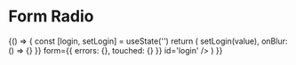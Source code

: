 
# Form Radio

<Props of={Radio} />

<Playground>
  {() => {
    const [login, setLogin] = useState('')
    return (
      <Radio
        label='test label'
        field={{
          name: 'login',
          value: login,
          onChange: ({ target: { value } }) => setLogin(value),
          onBlur: () => {}
        }}
        form={{
          errors: {},
          touched: {}
        }}
        id='login'
      />
    )
  }}
</Playground>
